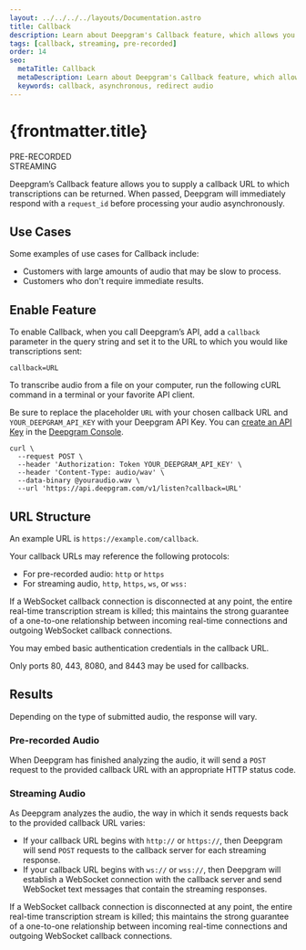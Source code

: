 ---
layout: ../../../../layouts/Documentation.astro
title: Callback
description: Learn about Deepgram's Callback feature, which allows you to have your submitted audio processed asynchronously.
tags: [callback, streaming, pre-recorded]
order: 14
seo:
  metaTitle: Callback
  metaDescription: Learn about Deepgram's Callback feature, which allows you to have your submitted audio processed asynchronously.
  keywords: callback, asynchronous, redirect audio
---

# {frontmatter.title}

<div class="badge">PRE-RECORDED</div>
<div class="badge">STREAMING</div>

Deepgram’s Callback feature allows you to supply a callback URL to which transcriptions can be returned. When passed, Deepgram will immediately respond with a `request_id` before processing your audio asynchronously.

## Use Cases

Some examples of use cases for Callback include:

- Customers with large amounts of audio that may be slow to process.
- Customers who don't require immediate results.

## Enable Feature

To enable Callback, when you call Deepgram’s API, add a `callback` parameter in the query string and set it to the URL to which you would like transcriptions sent:

`callback=URL`

To transcribe audio from a file on your computer, run the following cURL command in a terminal or your favorite API client.

<Alert type="info">

Be sure to replace the placeholder `URL` with your chosen callback URL and `YOUR_DEEPGRAM_API_KEY` with your Deepgram API Key. You can [create an API Key](/documentation/getting-started/authentication/#create-an-api-key) in the [Deepgram Console](https://console.deepgram.com).

</Alert>

<CodeGroup title="curl">

<CodeBlock label="curl" active>

```curl
curl \
  --request POST \
  --header 'Authorization: Token YOUR_DEEPGRAM_API_KEY' \
  --header 'Content-Type: audio/wav' \
  --data-binary @youraudio.wav \
  --url 'https://api.deepgram.com/v1/listen?callback=URL'
```

</CodeBlock>

</CodeGroup>

## URL Structure

An example URL is `https://example.com/callback`.

Your callback URLs may reference the following protocols:

- For pre-recorded audio: `http` or `https`
- For streaming audio, `http`, `https`, `ws`, or `wss:`

<Alert type="warning">

If a WebSocket callback connection is disconnected at any point, the entire real-time transcription stream is killed; this maintains the strong guarantee of a one-to-one relationship between incoming real-time connections and outgoing WebSocket callback connections.

</Alert>

<Alert type="info">

You may embed basic authentication credentials in the callback URL.

Only ports 80, 443, 8080, and 8443 may be used for callbacks.

</Alert>

## Results

Depending on the type of submitted audio, the response will vary.

### Pre-recorded Audio

When Deepgram has finished analyzing the audio, it will send a `POST` request to the provided callback URL with an appropriate HTTP status code.

### Streaming Audio

As Deepgram analyzes the audio, the way in which it sends requests back to the provided callback URL varies:

- If your callback URL begins with `http://` or `https://`, then Deepgram will send `POST` requests to the callback server for each streaming response.
- If your callback URL begins with `ws://` or `wss://`, then Deepgram will establish a WebSocket connection with the callback server and send WebSocket text messages that contain the streaming responses.

<Alert type="warning">

If a WebSocket callback connection is disconnected at any point, the entire real-time transcription stream is killed; this maintains the strong guarantee of a one-to-one relationship between incoming real-time connections and outgoing WebSocket callback connections.

</Alert>

